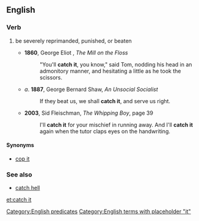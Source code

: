 ==English==

===Verb===
{{en-verb|inf=[[catch]] [[it]]|catches it|catching it|caught it}}

# {{idiomatic}} be severely reprimanded, punished, or beaten
#* '''1860''', George Eliot , ''The Mill on the Floss''
#*: "You'll '''catch it''', you know," said Tom, nodding his head in an admonitory manner, and hesitating a little as he took the scissors.
#* ''a''. '''1887''', George Bernard Shaw, ''An Unsocial Socialist'' 
#*: If they beat us, we shall '''catch it''', and serve us right.
#* '''2003''', Sid Fleischman, ''The Whipping Boy'', page 39
#*: I'll '''catch it''' for your mischief in running away. And I'll '''catch it''' again when the tutor claps eyes on the handwriting.

====Synonyms====
* [[cop it]]

===See also===
* [[catch hell]]

[[Category:English predicates]]
[[Category:English terms with placeholder "it"]]

[[et:catch it]]